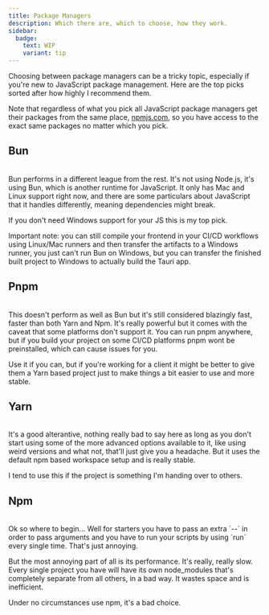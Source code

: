 ```yaml
---
title: Package Managers
description: Which there are, which to choose, how they work.
sidebar:
  badge:
    text: WIP
    variant: tip
---
```



<SimonSays>
Choosing between package managers can be a tricky topic, especially if you're new to JavaScript package management. Here are the top picks sorted after how highly I recommend them.

Note that regardless of what you pick all JavaScript package managers get their packages from the same place, [npmjs.com](https://npmjs.com), so you have access to the exact same packages no matter which you pick.
</SimonSays>

## Bun
<br/>
<SimonSays title="The future, but with slight issues.">
Bun performs in a different league from the rest. It's not using Node.js, it's using Bun, which is another runtime for JavaScript. It only has Mac and Linux support right now, and there are some particulars about JavaScript that it handles differently, meaning dependencies might break.

If you don't need Windows support for your JS this is my top pick.

Important note: you can still compile your frontend in your CI/CD workflows using Linux/Mac runners and then transfer the artifacts to a Windows runner, you just can't run Bun on Windows, but you can transfer the finished built project to Windows to actually build the Tauri app.
</SimonSays>

## Pnpm
<br/>
<SimonSays title="The best of the rest.">
This doesn't perform as well as Bun but it's still considered blazingly fast, faster than both Yarn and Npm. It's really powerful but it comes with the caveat that some platforms don't support it. You can run pnpm anywhere, but if you build your project on some CI/CD platforms pnpm wont be preinstalled, which can cause issues for you.

Use it if you can, but if you're working for a client it might be better to give them a Yarn based project just to make things a bit easier to use and more stable.
</SimonSays>

## Yarn
<br/>
<SimonSays title="A solid choice, just not a cool one.">
It's a good alterantive, nothing really bad to say here as long as you don't start using some of the more advanced options available to it, like using weird versions and what not, that'll just give you a headache. But it uses the default npm based workspace setup and is really stable.

I tend to use this if the project is something I'm handing over to others.
</SimonSays>

## Npm
<br/>
<SimonSays title="Please, just, no, don't...">
Ok so where to begin... Well for starters you have to pass an extra `--` in order to pass arguments and you have to run your scripts by using `run` every single time. That's just annoying.

But the most annoying part of all is its performance. It's really, really slow. Every single project you have will have its own node_modules that's completely separate from all others, in a bad way. It wastes space and is inefficient.

Under no circumstances use npm, it's a bad choice.
</SimonSays>
